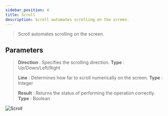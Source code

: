 ```yaml
---
sidebar_position: 4
title: Scroll
description: Scroll automates scrolling on the screen.
---
```

> Scroll automates scrolling on the screen.

## Parameters

> **Direction** : Specifies the scrolling direction. **Type** : Up/Down/Left/Right
>
> **Line** : Determines how far to scroll numerically on the screen. **Type** : Integer
>
> **Result** : Returns the status of performing the operation correctly. **Type** : Boolean
>
![Scroll](.././img/scroll.png)